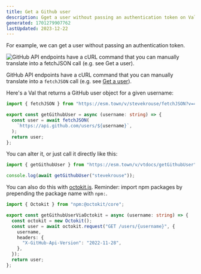 ```yaml
---
title: Get a Github user
description: Gget a user without passing an authentication token on Val Town.
generated: 1701279907762
lastUpdated: 2023-12-22
---
```


For example, we can get a user without passing an authentication token.

![GitHub API endpoints have a cURL command that you can manually translate into a fetchJSON call (e.g. see Get a user). ](./get-a-github-user/screenshot_2023-06-13_at_003949.png)

GitHub API endpoints have a cURL command that you can manually translate into a `fetchJSON` call (e.g. see [Get a user](https://docs.github.com/en/rest/users/users?apiVersion=2022-11-28#get-a-user)).

Here's a Val that returns a GitHub user object for a given username:

```ts title="@vtdocs/getGithubUser" val
import { fetchJSON } from "https://esm.town/v/stevekrouse/fetchJSON?v=41";

export const getGithubUser = async (username: string) => {
  const user = await fetchJSON(
    `https://api.github.com/users/${username}`,
  );
  return user;
};
```

You can alter it, or just call it directly like this:

```ts title="Usage of @vtdocs/getGithubUser" val
import { getGithubUser } from "https://esm.town/v/vtdocs/getGithubUser";

console.log(await getGithubUser("stevekrouse"));
```

You can also do this with [octokit.js](https://github.com/octokit/octokit.js). Reminder: import npm packages by prepending the package name with `npm:`.

```ts title="Usage of npm:@octokit/core" val
import { Octokit } from "npm:@octokit/core";

export const getGithubUserViaOctokit = async (username: string) => {
  const octokit = new Octokit();
  const user = await octokit.request("GET /users/{username}", {
    username,
    headers: {
      "X-GitHub-Api-Version": "2022-11-28",
    },
  });
  return user;
};
```
